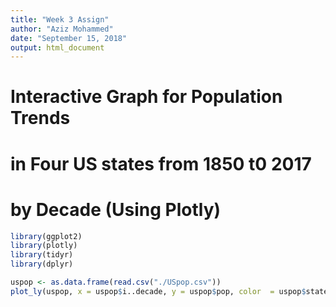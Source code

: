---
title: "Week 3 Assign"
author: "Aziz Mohammed"
date: "September 15, 2018"
output: html_document
---
# Interactive Graph for Population Trends 
# in Four US states  from 1850 t0 2017 
# by Decade (Using Plotly)
```{r, echo=FALSE, message = FALSE}
library(ggplot2)
library(plotly)
library(tidyr)
library(dplyr)

uspop <- as.data.frame(read.csv("./USpop.csv"))
plot_ly(uspop, x = uspop$i..decade, y = uspop$pop, color  = uspop$state, mode = "lines")
```


